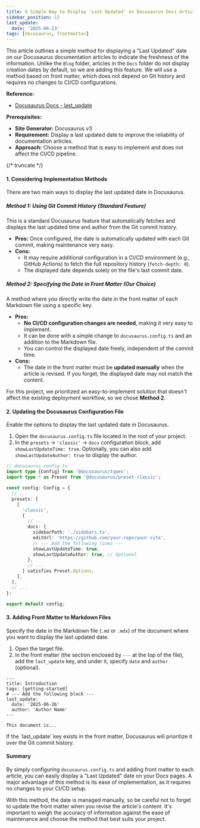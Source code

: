 ```yaml
---
title: A Simple Way to Display 'Last Updated' on Docusaurus Docs Articles
sidebar_position: 12
last_update:
  date: '2025-06-23'
tags: [docusaurus, frontmatter]
---
```



This article outlines a simple method for displaying a "Last Updated" date on our Docusaurus documentation articles to indicate the freshness of the information.
Unlike the `Blog` folder, articles in the `Docs` folder do not display creation dates by default, so we are adding this feature.
We will use a method based on front matter, which does not depend on Git history and requires no changes to CI/CD configurations.

**Reference:**
- [Docusaurus Docs - last_update](https://docusaurus.io/docs/api/plugins/@docusaurus/plugin-content-docs#last_update)

**Prerequisites:**
*   **Site Generator:** Docusaurus v3
*   **Requirement:** Display a last updated date to improve the reliability of documentation articles.
*   **Approach:** Choose a method that is easy to implement and does not affect the CI/CD pipeline.

{/* truncate */}

#### 1. Considering Implementation Methods

There are two main ways to display the last updated date in Docusaurus.

##### Method 1: Using Git Commit History (Standard Feature)

This is a standard Docusaurus feature that automatically fetches and displays the last updated time and author from the Git commit history.

*   **Pros:** Once configured, the date is automatically updated with each Git commit, making maintenance very easy.
*   **Cons:**
    *   It may require additional configuration in a CI/CD environment (e.g., GitHub Actions) to fetch the full repository history (`fetch-depth: 0`).
    *   The displayed date depends solely on the file's last commit date.

##### Method 2: Specifying the Date in Front Matter (Our Choice)

A method where you directly write the date in the front matter of each Markdown file using a specific key.

*   **Pros:**
    *   **No CI/CD configuration changes are needed**, making it very easy to implement.
    *   It can be done with a simple change to `docusaurus.config.ts` and an addition to the Markdown file.
    *   You can control the displayed date freely, independent of the commit time.
*   **Cons:**
    *   The date in the front matter must be **updated manually** when the article is revised. If you forget, the displayed date may not match the content.

For this project, we prioritized an easy-to-implement solution that doesn't affect the existing deployment workflow, so we chose **Method 2**.

#### 2. Updating the Docusaurus Configuration File

Enable the options to display the last updated date in Docusaurus.

1.  Open the `docusaurus.config.ts` file located in the root of your project.
2.  In the `presets` -> `'classic'` -> `docs` configuration block, add `showLastUpdateTime: true`. Optionally, you can also add `showLastUpdateAuthor: true` to display the author.

```typescript:docusaurus.config.ts
// docusaurus.config.ts
import type {Config} from '@docusaurus/types';
import type * as Preset from '@docusaurus/preset-classic';

const config: Config = {
  // ...
  presets: [
    [
      'classic',
      {
        // ...
        docs: {
          sidebarPath: './sidebars.ts',
          editUrl: 'https://github.com/your-repo/your-site',
          // --- Add the following lines ---
          showLastUpdateTime: true,
          showLastUpdateAuthor: true, // Optional
        },
        // ...
      } satisfies Preset.Options,
    ],
  ],
  // ...
};

export default config;
```

#### 3. Adding Front Matter to Markdown Files

Specify the date in the Markdown file (`.md` or `.mdx`) of the document where you want to display the last updated date.

1.  Open the target file.
2.  In the front matter (the section enclosed by `---` at the top of the file), add the `last_update` key, and under it, specify `date` and `author` (optional).

```mdx:title=Example: docs/intro.mdx
---
title: Introduction
tags: [getting-started]
# --- Add the following block ---
last_update:
  date: '2025-06-26'
  author: 'Author Name'
---

This document is...
```

<Admonition type="info">
If the `last_update` key exists in the front matter, Docusaurus will prioritize it over the Git commit history.
</Admonition>

#### Summary

By simply configuring `docusaurus.config.ts` and adding front matter to each article, you can easily display a "Last Updated" date on your Docs pages. A major advantage of this method is its ease of implementation, as it requires no changes to your CI/CD setup.

<Admonition type="caution" title="A Note on Manual Updates">
With this method, the date is managed manually, so be careful not to forget to update the front matter when you revise the article's content. It's important to weigh the accuracy of information against the ease of maintenance and choose the method that best suits your project.
</Admonition>
